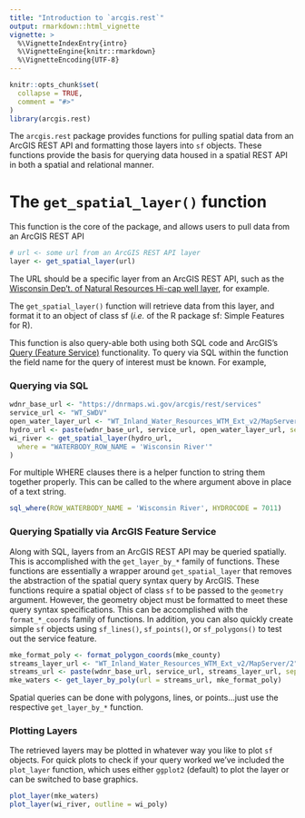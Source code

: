 ```yaml
---
title: "Introduction to `arcgis.rest`"
output: rmarkdown::html_vignette
vignette: >
  %\VignetteIndexEntry{intro}
  %\VignetteEngine{knitr::rmarkdown}
  %\VignetteEncoding{UTF-8}
---
```


```r
knitr::opts_chunk$set(
  collapse = TRUE,
  comment = "#>"
)
library(arcgis.rest)
```

The `arcgis.rest` package provides functions for pulling spatial data from 
an ArcGIS REST API and formatting those layers into `sf` objects. These 
functions provide the basis for querying data housed in a spatial REST API in both a spatial and relational manner.

# The `get_spatial_layer()` function

This function is the core of the package, and allows users to pull data from an 
ArcGIS REST API

```r
# url <- some url from an ArcGIS REST API layer
layer <- get_spatial_layer(url)
```

The URL should be a specific layer from an ArcGIS REST API, such as the 
[Wisconsin Dep't. of Natural Resources Hi-cap well layer](https://dnrmaps.wi.gov/arcgis/rest/services/DG_HiCap/DG_HICAP_REVIEW_WTM_INT/MapServer/0), for example.

The `get_spatial_layer()` function will retrieve data from this layer, and format
it to an object of class sf (*i.e.* of the R package sf: Simple Features for R).

This function is also query-able both using both SQL code and ArcGIS's 
[Query (Feature Service)](
https://developers.arcgis.com/rest/services-reference/query-feature-service-.htm
) functionality. To query via SQL within the function the field name for the 
query of interest must be known. For example,

### Querying via SQL

```r
wdnr_base_url <- "https://dnrmaps.wi.gov/arcgis/rest/services"
service_url <- "WT_SWDV"
open_water_layer_url <- "WT_Inland_Water_Resources_WTM_Ext_v2/MapServer/3"
hydro_url <- paste(wdnr_base_url, service_url, open_water_layer_url, sep = "/")
wi_river <- get_spatial_layer(hydro_url, 
  where = "WATERBODY_ROW_NAME = 'Wisconsin River'"
)
```

For multiple WHERE clauses there is a helper function to string them together
properly. This can be called to the where argument above in place of a text 
string.

```r
sql_where(ROW_WATERBODY_NAME = 'Wisconsin River', HYDROCODE = 7011)
```

### Querying Spatially via ArcGIS Feature Service

Along with SQL, layers from an ArcGIS REST API may be queried spatially. This
is accomplished with the `get_layer_by_*` family of functions. These functions
are essentially a wrapper around `get_spatial_layer` that removes the 
abstraction of the spatial query syntax query by ArcGIS. These functions 
require a spatial object of class `sf` to be passed to the `geometry` argument.
However, the geometry object must be formatted to meet these query syntax 
specifications. This can be accomplished with the `format_*_coords` family of 
functions. In addition, you can also quickly create simple `sf` objects using
`sf_lines()`, `sf_points()`, or `sf_polygons()` to test out the service feature.

```r
mke_format_poly <- format_polygon_coords(mke_county)
streams_layer_url <- "WT_Inland_Water_Resources_WTM_Ext_v2/MapServer/2"
streams_url <- paste(wdnr_base_url, service_url, streams_layer_url, sep = "/")
mke_waters <- get_layer_by_poly(url = streams_url, mke_format_poly)
```

Spatial queries can be done with polygons, lines, or points...just use the 
respective `get_layer_by_*` function.

### Plotting Layers

The retrieved layers may be plotted in whatever way you like to plot `sf` 
objects. For quick plots to check if your query worked we've included the 
`plot_layer` function, which uses either `ggplot2` (default) to plot the layer
or can be switched to base graphics.

```r
plot_layer(mke_waters)
plot_layer(wi_river, outline = wi_poly)
```
